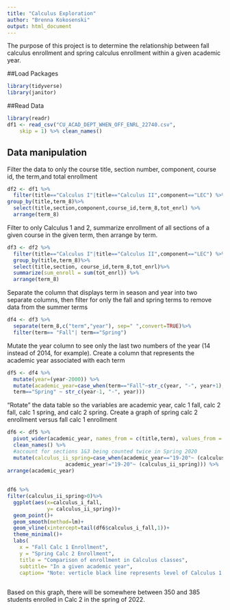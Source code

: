 ---
title: "Calculus Exploration"
author: "Brenna Kokosenski"
output: html_document
---
The purpose of this project is to determine the relationship between fall calculus enrollment and spring calculus enrollment within a given academic year. 

##Load Packages
```{r}
library(tidyverse)
library(janitor)
```

##Read Data
```{r}
library(readr)
df1 <- read_csv("CU_ACAD_DEPT_WHEN_OFF_ENRL_22740.csv", 
    skip = 1) %>% clean_names()
```

## Data manipulation
Filter the data to only the course title, section number, component, course id, the term,and total enrollment 
```{r}
df2 <- df1 %>%
  filter(title=="Calculus I"|title=="Calculus II",component=="LEC") %>% 
group_by(title,term_8)%>% 
  select(title,section,component,course_id,term_8,tot_enrl) %>% 
  arrange(term_8)
```

Filter to only Calculus 1 and 2, summarize enrollment of all sections of a given course in the given term, then arrange by term.
```{r}
df3 <- df2 %>%
  filter(title=="Calculus I"|title=="Calculus II",component=="LEC") %>%
  group_by(title,term_8)%>% 
  select(title,section, course_id,term_8,tot_enrl)%>%
  summarize(sum_enroll = sum(tot_enrl)) %>%
  arrange(term_8)
```

Separate the column that displays term in season and year into two separate columns, then filter for only the fall and spring terms to remove data from the summer terms
```{r}
df4 <- df3 %>%
  separate(term_8,c("term","year"), sep=" ",convert=TRUE)%>%
  filter(term== "Fall"| term=="Spring")
```

Mutate the year column to see only the last two numbers of the year (14 instead of 2014, for example). Create a column that represents the academic year associated with each term
```{r}
df5 <- df4 %>%
  mutate(year=(year-2000)) %>%
  mutate(academic_year=case_when(term=="Fall"~str_c(year, "-", year+1),
  term=="Spring" ~ str_c(year-1, "-", year)))

```

"Rotate" the data table so the variables are academic year, calc 1 fall, calc 2 fall, calc 1 spring, and calc 2 spring. Create a graph of spring calc 2 enrollment versus fall calc 1 enrollment
```{r}
df6 <- df5 %>%
  pivot_wider(academic_year, names_from = c(title,term), values_from = sum_enroll)%>%
  clean_names() %>%
  #account for sections 1&3 being counted twice in Spring 2020
  mutate(calculus_ii_spring=case_when(academic_year=="19-20"~ (calculus_ii_spring-74-52),
                   academic_year!="19-20"~ (calculus_ii_spring))) %>% 
arrange(academic_year) 
  
  
df6 %>%                      
filter(calculus_ii_spring>0)%>%
  ggplot(aes(x=calculus_i_fall,
             y= calculus_ii_spring))+                      
  geom_point()+     
  geom_smooth(method=lm)+
  geom_vline(xintercept=tail(df6$calculus_i_fall,1))+
  theme_minimal()+
  labs(
    x = "Fall Calc 1 Enrollment",
    y = "Spring Calc 2 Enrollment",
    title = "Comparison of enrollment in Calculus classes",
    subtitle= "In a given academic year",
    caption= "Note: verticle black line represents level of Calculus 1 enrollment in Fall 2021")
 

```

Based on this graph, there will be somewhere between 350 and 385 students enrolled in Calc 2 in the spring of 2022.
